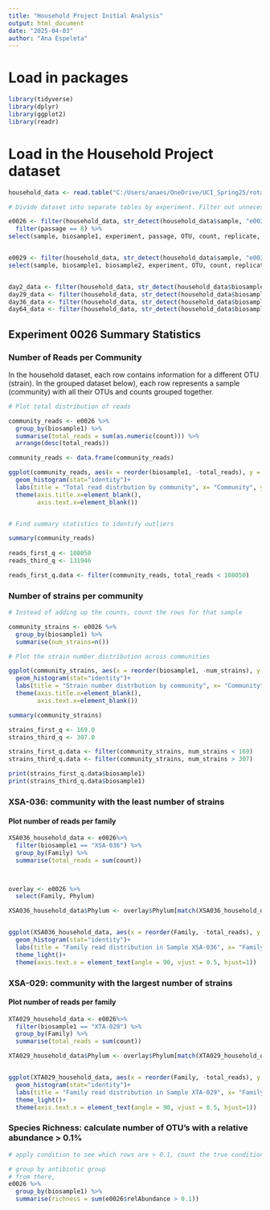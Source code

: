 ```yaml
---
title: "Household Project Initial Analysis"
output: html_document
date: "2025-04-03"
author: "Ana Espeleta"
---
```




# Load in packages

```r
library(tidyverse)
library(dplyr)
library(ggplot2)
library(readr)
```


# Load in the Household Project dataset

```r
household_data <- read.table("C:/Users/anaes/OneDrive/UCI_Spring25/rotation/e0026-e0029-e0030.txt", header = TRUE)

# Divide dataset into separate tables by experiment. Filter out unnecessary columns

e0026 <- filter(household_data, str_detect(household_data$sample, "e0026")) %>% 
  filter(passage == 8) %>% 
select(sample, biosample1, experiment, passage, OTU, count, replicate, relAbundance, Family, Phylum)


e0029 <- filter(household_data, str_detect(household_data$sample, "e0029")) %>% 
select(sample, biosample1, biosample2, experiment, OTU, count, replicate, relAbundance, Family, Phylum)


day2_data <- filter(household_data, str_detect(household_data$biosample1, "002"))
day29_data <- filter(household_data, str_detect(household_data$biosample1, "029"))
day36_data <- filter(household_data, str_detect(household_data$biosample1, "036"))
day64_data <- filter(household_data, str_detect(household_data$biosample1, "064"))

```


## Experiment 0026 Summary Statistics


### Number of Reads per Community

In the household dataset, each row contains information for a different OTU (strain). In the grouped dataset below), each row represents a sample (community) with all their OTUs and counts grouped together. 


```r

# Plot total distribution of reads

community_reads <- e0026 %>% 
  group_by(biosample1) %>% 
  summarise(total_reads = sum(as.numeric(count))) %>% 
  arrange(desc(total_reads))

community_reads <- data.frame(community_reads)

ggplot(community_reads, aes(x = reorder(biosample1, -total_reads), y = total_reads))+
  geom_histogram(stat="identity")+
  labs(title = "Total read distrbution by community", x= "Community", y = "Total Reads")+
  theme(axis.title.x=element_blank(),
        axis.text.x=element_blank())


# Find summary statistics to identify outliers 

summary(community_reads)
  
reads_first_q <- 108050
reads_third_q <- 131946

reads_first_q.data <- filter(community_reads, total_reads < 108050)

```

### Number of strains per community


```r

# Instead of adding up the counts, count the rows for that sample

community_strains <- e0026 %>% 
  group_by(biosample1) %>% 
  summarise(num_strains=n())

# Plot the strain number distribution across communities

ggplot(community_strains, aes(x = reorder(biosample1, -num_strains), y = num_strains))+
  geom_histogram(stat="identity")+
  labs(title = "Strain number distrbution by community", x= "Community", y = "Num Strains")+
  theme(axis.title.x=element_blank(),
        axis.text.x=element_blank())

summary(community_strains)

strains_first_q <- 169.0  
strains_third_q <- 307.0

strains_first_q.data <- filter(community_strains, num_strains < 169)
strains_third_q.data <- filter(community_strains, num_strains > 307)

print(strains_first_q.data$biosample1)
print(strains_third_q.data$biosample1)

```
### XSA-036: community with the least number of strains

#### Plot number of reads per family

```r

XSA036_household_data <- e0026%>% 
  filter(biosample1 == "XSA-036") %>% 
  group_by(Family) %>% 
  summarise(total_reads = sum(count))



overlay <- e0026 %>% 
  select(Family, Phylum)

XSA036_household_data$Phylum <- overlay$Phylum[match(XSA036_household_data$Family, overlay$Family)]


ggplot(XSA036_household_data, aes(x = reorder(Family, -total_reads), y = log(total_reads), fill=Phylum))+
  geom_histogram(stat="identity")+
  labs(title = "Family read distribution in Sample XSA-036", x= "Family Identity", y = "Read Count")+
  theme_light()+
  theme(axis.text.x = element_text(angle = 90, vjust = 0.5, hjust=1))
```

### XSA-029: community with the largest number of strains

#### Plot number of reads per family

```r
	
XTA029_household_data <- e0026%>% 
  filter(biosample1 == "XTA-029") %>% 
  group_by(Family) %>% 
  summarise(total_reads = sum(count))

XTA029_household_data$Phylum <- overlay$Phylum[match(XTA029_household_data$Family, overlay$Family)]


ggplot(XTA029_household_data, aes(x = reorder(Family, -total_reads), y = log(total_reads), fill=Phylum))+
  geom_histogram(stat="identity")+
  labs(title = "Family read distribution in Sample XTA-029", x= "Family Identity", y = "Read Count")+
  theme_light()+
  theme(axis.text.x = element_text(angle = 90, vjust = 0.5, hjust=1))

```



### Species Richness: calculate number of OTU's with a relative abundance > 0.1%

```r

# apply condition to see which rows are > 0.1, count the true conditions. For each community plot how much it changes over time after antibiotics

# group by antibiotic group
# from there, 
e0026 %>% 
  group_by(biosample1) %>% 
  summarise(richness = sum(e0026$relAbundance > 0.1))



```

